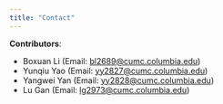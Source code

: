 ```yaml
---
title: "Contact"
---
```


__Contributors__:

* Boxuan Li (Email: <bl2689@cumc.columbia.edu>)
* Yunqiu Yao (Email: <yy2827@cumc.columbia.edu>)
* Yangwei Yan (Email: <yy2828@cumc.columbia.edu>)
* Lu Gan (Email: <lg2973@cumc.columbia.edu>)

